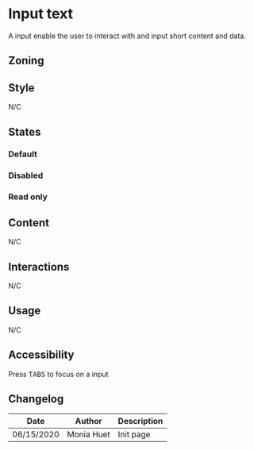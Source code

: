 

<Meta title="Components/Form/Fields/Text" />

# Input text

A input enable the user to interact with and input short content and data.

## Zoning

<FigmaImage
	src="https://www.figma.com/file/qc8oUSyVJM67gSsbTShftt/%F0%9F%93%90-Zoning?node-id=245%3A219"
	alt="zoning image for inputs"
/>

## Style

N/C

## States

### Default

<Canvas>
    <Story name="default">
        <Form.Text label="Input" />
    </Story>
</Canvas>

### Disabled

<Canvas>
    <Story name="disabled">
        <Form.Text label="Disabled Input" disabled />
    </Story>
</Canvas>

### Read only

<Canvas>
    <Story name="read-only">
        <Form.Text label="Read-Only Input" readOnly />
    </Story>
</Canvas>

## Content

N/C

## Interactions

N/C

## Usage

N/C

## Accessibility

Press <kbd>TABS</kbd> to focus on a input

## Changelog

| Date       | Author | Description |
| ---------- | ------ | ----------- |
| 06/15/2020 | Monia Huet  | Init page   |

